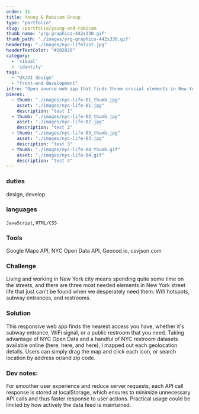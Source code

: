 ```yaml
---
order: 11
title: Young & Rubicam Group
type: "portfolio"
slug: /portfolio/young-and-rubicam
thumb_name: 'yrg-graphics-442x330.gif'
thumb_path: './images/yrg-graphics-442x330.gif'
headerImg: "./images/nyc-lifelist.jpg"
headerTextColor: "#202020"
category:
  - 'visual'
  - 'identity'
tags:
  - "UX/UI design"
  - "front-end development"
intro: "Open source web app that finds three crucial elements in New York street life: wifi, subway, and restrooms."
pieces:
  - thumb: "./images/nyc-life-01_thumb.jpg"
    asset: "./images/nyc-life-01.jpg"
    description: "test 1"
  - thumb: "./images/nyc-life-02_thumb.jpg"
    asset: "./images/nyc-life-02.jpg"
    description: "test 2"
  - thumb: "./images/nyc-life-03_thumb.jpg"
    asset: "./images/nyc-life-03.jpg"
    description: "test 3"
  - thumb: "./images/nyc-life-04_thumb.gif"
    asset: "./images/nyc-life-04.gif"
    description: "test 4"
---
```


<section class="portfolioDetail">

### duties

design, develop

</section>

<section class="portfolioDetail">

### languages

`JavaScript`, `HTML/CSS`

</section>

<section class="portfolioDetail">

### Tools

Google Maps API, NYC Open Data API, Geocod.io, csvjson.com


</section>

<section class="portfolioDetail">

### Challenge

Living and working in New York city means spending quite some time on the streets, and there are three most needed elements in New York street life that just can't be found when we desperately need them: Wifi hotspots, subway entrances, and restrooms.

</section>


<section class="portfolioDetail">

### Solution

This responsive web app finds the nearest access you have, whether it's subway entrance, WiFi signal, or a public restroom that you need. Taking advantage of NYC Open Data and a handful of NYC restroom datasets available online (here, here, and here), I mapped out each geolocation details. Users can simply drag the map and click each icon, or search location by address or/and zip code.

</section>


<section class="portfolioDetail">

### Dev notes:

For smoother user experience and reduce server requests, each API call response is stored at localStorage, which ensures to minimize unnecessary API calls and thus faster response to user actions. Practical usage could be limited by how actively the data feed is maintained.

</section>